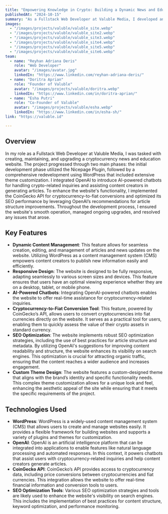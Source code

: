 ```yaml
---
title: "Empowering Knowledge in Crypto: Building a Dynamic News and Education Hub at Valuable Media"
publishedAt: "2024-10-15"
summary: "As a Fullstack Web Developer at Valuble Media, I developed and maintained a cryptocurrency news and education website. The project included two phases: initial development with the Nicepage Plugin and a full redevelopment using WordPress with extensive theme customization."
images:
  - "/images/projects/valuble/valuble_site.webp"
  - "/images/projects/valuble/valuble_site2.webp"
  - "/images/projects/valuble/valuble_site3.webp"
  - "/images/projects/valuble/valuble_site4.webp"
  - "/images/projects/valuble/valuble_site5.webp"
  - "/images/projects/valuble/valuble_site6.webp"
team:
  - name: "Reyhan Adriana Deris"
    role: "Web Developer"
    avatar: "/images/avatar.jpg"
    linkedIn: "https://www.linkedin.com/reyhan-adriana-deris/"
  - name: "Doritra Aprian"
    role: "Founder of Valuble"
    avatar: "/images/projects/valuble/doritra.webp"
    linkedIn: "https://www.linkedin.com/in/doritra-aprian/"
  - name: "Esha Putri"
    role: "Co-Founder of Valuble"
    avatar: "/images/projects/valuble/esha.webp"
    linkedIn: "https://www.linkedin.com/in/esha-sh/"
link: "https://valuble.id"

---
```


## Overview

In my role as a Fullstack Web Developer at Valuble Media, I was tasked with creating, maintaining, and upgrading a cryptocurrency news and education website. The project progressed through two main phases: the initial development phase utilized the Nicepage Plugin, followed by a comprehensive redevelopment using WordPress that included extensive theme customization. I integrated OpenAI to introduce AI-powered chatbots for handling crypto-related inquiries and assisting content creators in generating articles. To enhance the website's functionality, I implemented the CoinGecko API for cryptocurrency-to-fiat conversions and optimized its SEO performance by leveraging OpenAI’s recommendations for article structure improvements. Throughout the development process, I ensured the website's smooth operation, managed ongoing upgrades, and resolved any issues that arose.
## Key Features

- **Dynamic Content Management**: This feature allows for seamless creation, editing, and management of articles and news updates on the website. Utilizing WordPress as a content management system (CMS) empowers content creators to publish new information easily and efficiently.
- **Responsive Design**: The website is designed to be fully responsive, adapting seamlessly to various screen sizes and devices. This feature ensures that users have an optimal viewing experience whether they are on a desktop, tablet, or mobile phone.
- **AI-Powered Chatbots**: Integrating OpenAI-powered chatbots enables the website to offer real-time assistance for cryptocurrency-related inquiries.
- **Cryptocurrency-to-Fiat Conversion Tool**: This feature, powered by CoinGecko’s API, allows users to convert cryptocurrencies into fiat currencies directly on the website. It serves as a practical tool for users, enabling them to quickly assess the value of their crypto assets in standard currency.
- **SEO Optimization**: The website implements robust SEO optimization strategies, including the use of best practices for article structure and metadata. By utilizing OpenAI's suggestions for improving content readability and structure, the website enhances its visibility on search engines. This optimization is crucial for attracting organic traffic, ensuring that the content reaches a wider audience and increases engagement.
- **Custom Theme Design**: The website features a custom-designed theme that aligns with the brand’s identity and specific functionality needs. This complex theme customization allows for a unique look and feel, enhancing the aesthetic appeal of the site while ensuring that it meets the specific requirements of the project.

## Technologies Used

- **WordPress**: WordPress is a widely-used content management system (CMS) that allows users to create and manage websites easily. It provides a flexible framework for building websites and supports a variety of plugins and themes for customization.
- **OpenAI**: OpenAI is an artificial intelligence platform that can be integrated into applications to enable features like natural language processing and automated responses. In this context, it powers chatbots that assist users with cryptocurrency-related inquiries and help content creators generate articles.
- **CoinGecko API**: CoinGecko’s API provides access to cryptocurrency data, including price conversions between cryptocurrencies and fiat currencies. This integration allows the website to offer real-time financial information and conversion tools to users.
- **SEO Optimization Tools**: Various SEO optimization strategies and tools are likely used to enhance the website's visibility on search engines. This includes the implementation of best practices for content structure, keyword optimization, and performance monitoring.
